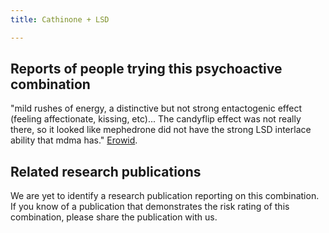 ---
title: Cathinone + LSD

---

## Reports of people trying this psychoactive combination

"mild rushes of energy, a distinctive but not strong entactogenic effect (feeling affectionate, kissing, etc)... The candyflip effect was not really there, so it looked like mephedrone did not have the strong LSD interlace ability that mdma has." [Erowid](https://erowid.org/experiences/exp.php?ID=86995).


## Related research publications

We are yet to identify a research publication reporting on this combination. If you know of a publication that demonstrates the risk rating of this combination, please share the publication with us.



